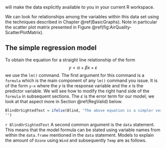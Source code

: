 ﻿will make the data explicitly available to you in your current R
workspace.

We can look for relationships among the variables within this data set
using the techniques described in Chapter \@ref(BasicGraphs). Note
in particular the scatter plot matrix presented in
Figure \@ref(fig:AirQuality-ScatterPlotMatrix).

## The simple regression model

To obtain the equation for a straight line relationship of the form
$$y=\alpha+\beta{}x +\varepsilon$$ we use the `lm()` command. The first argument
for this command is a `formula` which is the main component of
any `lm()` command you issue. It is of the form
`y~x` where the *y* is the response variable
and the *x* is the predictor variable. We will see how to modify the
right hand side of the `formula` in subsequent sections. The
$\varepsilon$ is the error term for our model; we look at that aspect
more in Section \@ref(RegValid) below.

```r
BlindOrSightedText = ifelse(Blind, "The above equation is a simpler version than you will see in many textbooks. You might see a subscript on the *y*, *x*, and $\\varepsilon$ when referring to individual observations, but when we refer to the set of response values and the set of predictor values, we are usually thinking of them as vectors; as such, the notation above really should indicate that *y*, *x*, and $\varepsilon$ are vectors. A bold face is often used for vectors and matrices or sometimes vectors are underscored. This additional notation is not used in the current context.",
"")
```

`r BlindOrSightedText` A second common argument is the `data` statement. This means
that the model formula can be stated using variable names from within
the `data.frame` mentioned in the `data` statement. Models to explain the amount of `Ozone` using `Wind` and subsequently `Temp` are as follows. 

